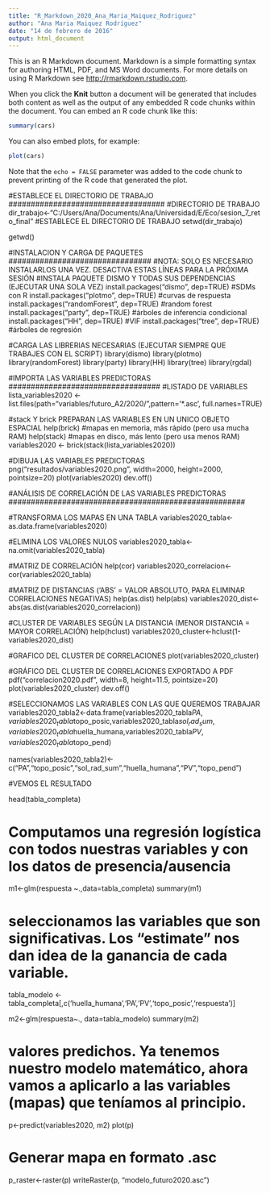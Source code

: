 ```yaml
---
title: "R_Markdown_2020_Ana_Maria_Maiquez_Rodriguez"
author: "Ana Maria Maiquez Rodríguez"
date: "14 de febrero de 2016"
output: html_document
---
```


This is an R Markdown document. Markdown is a simple formatting syntax for authoring HTML, PDF, and MS Word documents. For more details on using R Markdown see <http://rmarkdown.rstudio.com>.

When you click the **Knit** button a document will be generated that includes both content as well as the output of any embedded R code chunks within the document. You can embed an R code chunk like this:

```r
summary(cars)
```

You can also embed plots, for example:

```r
plot(cars)
```

Note that the `echo = FALSE` parameter was added to the code chunk to prevent printing of the R code that generated the plot.

###################################
#ESTABLECE EL DIRECTORIO DE TRABAJO
###################################
#DIRECTORIO DE TRABAJO
dir_trabajo<-"C:/Users/Ana/Documents/Ana/Universidad/E/Eco/sesion_7_reto_final"
#ESTABLECE EL DIRECTORIO DE TRABAJO
setwd(dir_trabajo)

getwd()


################################
#INSTALACION Y CARGA DE PAQUETES
################################
#NOTA: SOLO ES NECESARIO INSTALARLOS UNA VEZ. DESACTIVA ESTAS LÍNEAS PARA LA PRÓXIMA SESIÓN
#INSTALA PAQUETE DISMO Y TODAS SUS DEPENDENCIAS (EJECUTAR UNA SOLA VEZ)
install.packages("dismo", dep=TRUE) #SDMs con R
install.packages("plotmo", dep=TRUE) #curvas de respuesta
install.packages("randomForest", dep=TRUE) #random forest
install.packages("party", dep=TRUE) #árboles de inferencia condicional
install.packages("HH", dep=TRUE) #VIF
install.packages("tree", dep=TRUE) #árboles de regresión

#CARGA LAS LIBRERIAS NECESARIAS (EJECUTAR SIEMPRE QUE TRABAJES CON EL SCRIPT)
library(dismo)
library(plotmo)
library(randomForest)
library(party)
library(HH)
library(tree)
library(rgdal)


##################################
#IMPORTA LAS VARIABLES PREDICTORAS
##################################
#LISTADO DE VARIABLES
lista_variables2020 <- list.files(path="variables/futuro_A2/2020/",pattern='*.asc', full.names=TRUE)

#stack Y brick PREPARAN LAS VARIABLES EN UN UNICO OBJETO ESPACIAL
help(brick) #mapas en memoria, más rápido (pero usa mucha RAM)
help(stack) #mapas en disco, más lento (pero usa menos RAM)
variables2020 <- brick(stack(lista_variables2020))

#DIBUJA LAS VARIABLES PREDICTORAS
png("resultados/variables2020.png", width=2000, height=2000, pointsize=20)
plot(variables2020)
dev.off()



#####################################################
#ANÁLISIS DE CORRELACIÓN DE LAS VARIABLES PREDICTORAS
#####################################################

#TRANSFORMA LOS MAPAS EN UNA TABLA
variables2020_tabla<-as.data.frame(variables2020)

#ELIMINA LOS VALORES NULOS
variables2020_tabla<-na.omit(variables2020_tabla)

#MATRIZ DE CORRELACIÓN
help(cor)
variables2020_correlacion<-cor(variables2020_tabla)

#MATRIZ DE DISTANCIAS ('ABS' = VALOR ABSOLUTO, PARA ELIMINAR CORRELACIONES NEGATIVAS)
help(as.dist)
help(abs)
variables2020_dist<-abs(as.dist(variables2020_correlacion))

#CLUSTER DE VARIABLES SEGÚN LA DISTANCIA (MENOR DISTANCIA = MAYOR CORRELACIÓN)
help(hclust)
variables2020_cluster<-hclust(1-variables2020_dist)

#GRAFICO DEL CLUSTER DE CORRELACIONES 
plot(variables2020_cluster)

#GRÁFICO DEL CLUSTER DE CORRELACIONES EXPORTADO A PDF
pdf("correlacion2020.pdf", width=8, height=11.5, pointsize=20)
plot(variables2020_cluster)
dev.off()

#SELECCIONAMOS LAS VARIABLES CON LAS QUE QUEREMOS TRABAJAR
variables2020_tabla2<-data.frame(variables2020_tabla$PA,variables2020_tabla$topo_posic,variables2020_tabla$sol_rad_sum,variables2020_tabla$huella_humana,variables2020_tabla$PV,variables2020_tabla$topo_pend)

names(variables2020_tabla2)<-c("PA","topo_posic","sol_rad_sum","huella_humana","PV","topo_pend")


#VEMOS EL RESULTADO

head(tabla_completa)


# Computamos una regresión logística con todos nuestras variables y con los datos de presencia/ausencia

m1<-glm(respuesta ~.,data=tabla_completa)
summary(m1)

# seleccionamos las variables que son significativas. Los "estimate" nos dan idea de la ganancia de cada variable.
tabla_modelo <-tabla_completa[,c('huella_humana','PA','PV','topo_posic','respuesta')]

m2<-glm(respuesta~., data=tabla_modelo)
summary(m2)

# valores predichos. Ya tenemos nuestro modelo matemático, ahora vamos a aplicarlo a las variables (mapas) que teníamos al principio.


p<-predict(variables2020, m2)
plot(p)


# Generar mapa en formato .asc
p_raster<-raster(p)
writeRaster(p, "modelo_futuro2020.asc")

